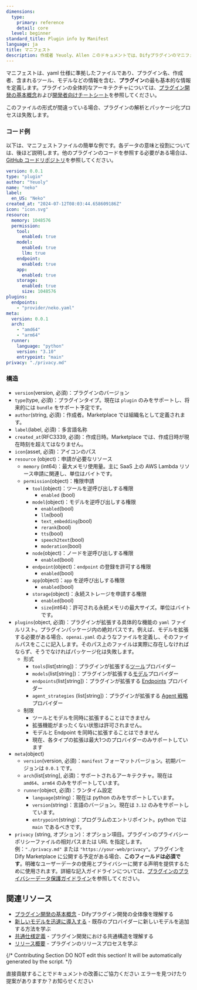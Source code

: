 ```yaml
---
dimensions:
  type:
    primary: reference
    detail: core
  level: beginner
standard_title: Plugin info by Manifest
language: ja
title: マニフェスト
description: 作成者 Yeuoly、Allen このドキュメントでは、Difyプラグインのマニフェストファイルについて詳しく説明します。これは、プラグインの基本情報を定義するYAMLファイルです。ドキュメントには、完全なコード例と詳細な構造説明が含まれており、プラグインのバージョン、タイプ、作成者、名称、リソース使用、権限申請、機能定義、ランタイムなど、各方面の設定情報を網羅しています。
---
```


マニフェストは、yaml 仕様に準拠したファイルであり、プラグイン名、作成者、含まれるツール、モデルなどの情報を含む、**プラグイン**の最も基本的な情報を定義します。プラグインの全体的なアーキテクチャについては、[プラグイン開発の基本概念](/plugin_dev_ja/0111-getting-started-dify-plugin.ja)および[開発者向けチートシート](/plugin_dev_ja/0131-cheatsheet.ja)を参照してください。

このファイルの形式が間違っている場合、プラグインの解析とパッケージ化プロセスは失敗します。

### コード例

以下は、マニフェストファイルの簡単な例です。各データの意味と役割については、後ほど説明します。他のプラグインのコードを参照する必要がある場合は、[GitHub コードリポジトリ](https://github.com/langgenius/dify-official-plugins/blob/main/tools/google/manifest.yaml)を参照してください。

```yaml
version: 0.0.1
type: "plugin"
author: "Yeuoly"
name: "neko"
label:
  en_US: "Neko"
created_at: "2024-07-12T08:03:44.658609186Z"
icon: "icon.svg"
resource:
  memory: 1048576
  permission:
    tool:
      enabled: true
    model:
      enabled: true
      llm: true
    endpoint:
      enabled: true
    app:
      enabled: true
    storage: 
      enabled: true
      size: 1048576
plugins:
  endpoints:
    - "provider/neko.yaml"
meta:
  version: 0.0.1
  arch:
    - "amd64"
    - "arm64"
  runner:
    language: "python"
    version: "3.10"
    entrypoint: "main"
privacy: "./privacy.md"
```

### 構造

* `version`(version, 必須)：プラグインのバージョン
* `type`(type, 必須)：プラグインタイプ。現在は `plugin` のみをサポートし、将来的には `bundle` をサポート予定です。
* `author`(string, 必須)：作成者。Marketplace では組織名として定義されます。
* `label`(label, 必須)：多言語名称
* `created_at`(RFC3339, 必須)：作成日時。Marketplace では、作成日時が現在時刻を超えてはなりません。
* `icon`(asset, 必須)：アイコンのパス
* `resource` (object)：申請が必要なリソース
  * `memory` (int64)：最大メモリ使用量。主に SaaS 上の AWS Lambda リソース申請に関連し、単位はバイトです。
  * `permission`(object)：権限申請
    * `tool`(object)：ツールを逆呼び出しする権限
      * `enabled` (bool)
    * `model`(object)：モデルを逆呼び出しする権限
      * `enabled`(bool)
      * `llm`(bool)
      * `text_embedding`(bool)
      * `rerank`(bool)
      * `tts`(bool)
      * `speech2text`(bool)
      * `moderation`(bool)
    * `node`(object)：ノードを逆呼び出しする権限
      * `enabled`(bool)
    * `endpoint`(object)：`endpoint` の登録を許可する権限
      * `enabled`(bool)
    * `app`(object)：`app` を逆呼び出しする権限
      * `enabled`(bool)
    * `storage`(object)：永続ストレージを申請する権限
      * `enabled`(bool)
      * `size`(int64)：許可される永続メモリの最大サイズ。単位はバイトです。
* `plugins`(object, 必須)：プラグインが拡張する具体的な機能の `yaml` ファイルリスト。プラグインパッケージ内の絶対パスです。例えば、モデルを拡張する必要がある場合、`openai.yaml` のようなファイルを定義し、そのファイルパスをここに記入します。そのパス上のファイルは実際に存在しなければならず、そうでなければパッケージ化は失敗します。
  * 形式
    * `tools`(list\[string])：プラグインが拡張する[ツール](/plugin_dev_ja/0222-tool-plugin.ja)プロバイダー
    * `models`(list\[string])：プラグインが拡張する[モデル](/plugin_dev_ja/0131-model-plugin-introduction.ja)プロバイダー
    * `endpoints`(list\[string])：プラグインが拡張する [Endpoints](/plugin_dev_ja/0432-endpoint.ja) プロバイダー
    * `agent_strategies` (list\[string])：プラグインが拡張する [Agent 戦略](/plugin_dev_ja/9433-agent-strategy-plugin.ja)プロバイダー
  * 制限
    * ツールとモデルを同時に拡張することはできません
    * 拡張機能がまったくない状態は許可されません。
    * モデルと Endpoint を同時に拡張することはできません
    * 現在、各タイプの拡張は最大1つのプロバイダーのみサポートしています
* `meta`(object)
  * `version`(version, 必須)：`manifest` フォーマットバージョン。初期バージョンは `0.0.1` です。
  * `arch`(list\[string], 必須)：サポートされるアーキテクチャ。現在は `amd64`、`arm64` のみをサポートしています。
  * `runner`(object, 必須)：ランタイム設定
    * `language`(string)：現在は python のみをサポートしています。
    * `version`(string)：言語のバージョン。現在は `3.12` のみをサポートしています。
    * `entrypoint`(string)：プログラムのエントリポイント。python では `main` であるべきです。
* `privacy` (string, オプション)：オプション項目。プラグインのプライバシーポリシーファイルの相対パスまたは URL を指定します。例：`"./privacy.md"` または `"https://your-web/privacy"`。プラグインを Dify Marketplace に公開する予定がある場合、**このフィールドは必須です**。明確なユーザーデータの使用とプライバシーに関する声明を提供するために使用されます。詳細な記入ガイドラインについては、[プラグインのプライバシーデータ保護ガイドライン](/plugin_dev_ja/0312-privacy-protection-guidelines.ja)を参照してください。

## 関連リソース

- [プラグイン開発の基本概念](/plugin_dev_ja/0111-getting-started-dify-plugin.ja) - Difyプラグイン開発の全体像を理解する
- [新しいモデルを迅速に導入する](/plugin_dev_ja/0211-getting-started-new-model.ja) - 既存のプロバイダーに新しいモデルを追加する方法を学ぶ
- [共通仕様定義](/plugin_dev_ja/0411-general-specifications.ja) - プラグイン開発における共通構造を理解する
- [リリース概要](/plugin_dev_ja/0321-release-overview.ja) - プラグインのリリースプロセスを学ぶ

{/*
Contributing Section
DO NOT edit this section!
It will be automatically generated by the script.
*/}

<CardGroup cols="2">
    <Card
        title="このページを編集する"
        icon="pen-to-square"
        href="https://github.com/langgenius/dify-docs-mintlify/edit/main/plugin_dev_ja/0411-plugin-info-by-manifest.zh.mdx"
    >
        直接貢献することでドキュメントの改善にご協力ください
    </Card>
    <Card
        title="問題を報告する"
        icon="github"
        href="https://github.com/langgenius/dify-docs-mintlify/issues/new?title=ドキュメントの問題%3A%20plugin-info-by-manifest&body=%23%23%20問題の説明%0A%3C%21--%20発見した問題について簡単に説明してください%20--%3E%0A%0A%23%23%20ページリンク%0Ahttps%3A%2F%2Fgithub.com%2Flanggenius%2Fdify-docs-mintlify%2Fblob%2Fmain%2Fplugin_dev_ja%2F0411-plugin-info-by-manifest.zh.mdx%0A%0A%23%23%20提案される変更%0A%3C%21--%20特定の変更案がある場合は、ここで説明してください%20--%3E%0A%0A%3C%21--%20ドキュメントの品質向上にご協力いただきありがとうございます！%20--%3E"
    >
        エラーを見つけたり提案がありますか？お知らせください
    </Card>
</CardGroup>
